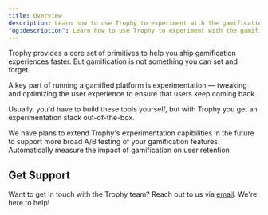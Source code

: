 ```yaml
---
title: Overview
description: Learn how to use Trophy to experiment with the gamification experience and increase retention.
"og:description": Learn how to use Trophy to experiment with the gamification experience and increase retention.
---
```


Trophy provides a core set of primitives to help you ship gamification experiences faster. But gamification is not something you can set and forget.

A key part of running a gamified platform is experimentation — tweaking and optimizing the user experience to ensure that users keep coming back.

Usually, you'd have to build these tools yourself, but with Trophy you get an experimentation stack out-of-the-box.

<Note>
  We have plans to extend Trophy's experimentation capibilities in the future to
  support more broad A/B testing of your gamification features.
</Note>

<CardGroup>
  <Card
    title="Trophy Impact Score"
    icon="percent"
    href="/experimentation/trophy-impact-score"
  >
    Automatically measure the impact of gamification on user retention
  </Card>
</CardGroup>

## Get Support

Want to get in touch with the Trophy team? Reach out to us via [email](mailto:support@trophy.so). We're here to help!

